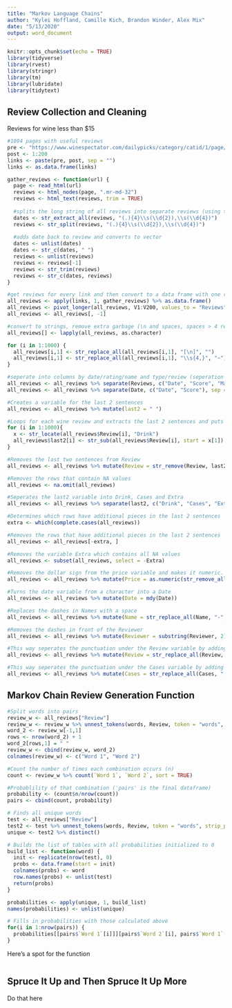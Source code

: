 ```yaml
---
title: "Markov Language Chains"
author: "Kylei Hoffland, Camille Kich, Brandon Winder, Alex Mix"
date: "5/13/2020"
output: word_document
---
```


```r
knitr::opts_chunk$set(echo = TRUE)
library(tidyverse)
library(rvest)
library(stringr)
library(tm)
library(lubridate)
library(tidytext)
```

## Review Collection and Cleaning

Reviews for wine less than $15

```r
#1094 pages with useful reviews
pre <- "https://www.winespectator.com/dailypicks/category/catid/1/page/"
post <- 1:200
links <- paste(pre, post, sep = "")
links <- as.data.frame(links)

```

```r
gather_reviews <- function(url) {
  page <- read_html(url)
  reviews <- html_nodes(page, ".mr-md-32")
  reviews <- html_text(reviews, trim = TRUE)
  
  #splits the long string of all reviews into separate reviews (using the date as the splitter)
  dates <- str_extract_all(reviews, "(.){4}\\s(\\d{2}),\\s(\\d{4})")
  reviews <- str_split(reviews, "(.){4}\\s(\\d{2}),\\s(\\d{4})")
  
  #adds date back to review and converts to vector
  dates <- unlist(dates)
  dates <- str_c(dates, " ")
  reviews <- unlist(reviews)
  reviews <- reviews[-1]
  reviews <- str_trim(reviews)
  reviews <- str_c(dates, reviews)
}

#get reviews for every link and then convert to a data frame with one review per row
all_reviews <- apply(links, 1, gather_reviews) %>% as.data.frame()
all_reviews <- pivot_longer(all_reviews, V1:V200, values_to = "Reviews")
all_reviews <- all_reviews[, -1]
```

```r
#convert to strings, remove extra garbage (\n and spaces, spaces > 4 replaced by '~')
all_reviews[] <- lapply(all_reviews, as.character)

for (i in 1:1000) {
  all_reviews[i,1] <- str_replace_all(all_reviews[i,1], "[\n]", "")
  all_reviews[i,1] <- str_replace_all(all_reviews[i,1], "\\s{4,}", "~")
}

#seperate into columns by date/rating/name and type/review (seperation character is '~')
all_reviews <- all_reviews %>% separate(Reviews, c("Date", "Score", "Maker", "Name", "Price", "Review", "Reviewer"), sep = "~", extra = "merge")
all_reviews <- all_reviews %>% separate(Date, c("Date", "Score"), sep = -2, remove = FALSE)
```

```r
#Creates a variable for the last 2 sentences
all_reviews <- all_reviews %>% mutate(last2 = " ")

#Loops for each wine review and extracts the last 2 sentences and puts it into the variable last2
for (i in 1:1000){
  x <- str_locate(all_reviews$Review[i], "Drink")
  all_reviews$last2[i] <- str_sub(all_reviews$Review[i], start = x[1])
}

#Removes the last two sentences from Review
all_reviews <- all_reviews %>% mutate(Review = str_remove(Review, last2))

#Removes the rows that contain NA values
all_reviews <- na.omit(all_reviews)

#Seperates the last2 variable into Drink, Cases and Extra
all_reviews <- all_reviews %>% separate(last2, c("Drink", "Cases", "Extra"), sep = "\\. ", fill = "right")

#Determines which rows have additional pieces in the last 2 sentences
extra <- which(complete.cases(all_reviews))

#Removes the rows that have additional pieces in the last 2 sentences 
all_reviews <- all_reviews[-extra, ]

#Removes the variable Extra which contains all NA values
all_reviews <- subset(all_reviews, select = -Extra)
```

```r
#Removes the dollar sign from the price variable and makes it numeric.
all_reviews <- all_reviews %>% mutate(Price = as.numeric(str_remove_all(Price, "\\$")))

#Turns the date variable from a character into a Date
all_reviews <- all_reviews %>% mutate(Date = mdy(Date))

#Replaces the dashes in Names with a space
all_reviews <- all_reviews %>% mutate(Name = str_replace_all(Name, "-", " "))

#Removes the dashes in front of the Reviewer
all_reviews <- all_reviews %>% mutate(Reviewer = substring(Reviewer, 2))

#This way seperates the punctuation under the Review variable by adding a space before and after the punctuation.
all_reviews <- all_reviews %>% mutate(Review = str_replace_all(Review, ",", " ,")) %>% mutate(Review = str_replace_all(Review, "\\.", " .")) %>% mutate(Review = str_replace_all(Review, "-", " - "))

#This way seperates the punctuation under the Cases variable by adding a space before and after the punctuation.
all_reviews <- all_reviews %>% mutate(Cases = str_replace_all(Cases, ",", " , ")) %>% mutate(Cases = str_replace_all(Cases, "\\.", " .")) %>% mutate(Cases = str_replace_all(Cases, "-", " - "))
```


## Markov Chain Review Generation Function

```r
#Split words into pairs
review_w <- all_reviews["Review"]
review_w <- review_w %>% unnest_tokens(words, Review, token = "words", strip_punct = FALSE)
word_2 <- review_w[-1,1]
rows <- nrow(word_2) + 1
word_2[rows,1] = " "
review_w <- cbind(review_w, word_2)
colnames(review_w) <- c("Word 1", "Word 2")

#Count the number of times each combination occurs (n)
count <- review_w %>% count(`Word 1`, `Word 2`, sort = TRUE)

#Probablility of that combination ('pairs' is the final dataframe)
probability <- (count$n/nrow(count))
pairs <- cbind(count, probability)
```

```r
# Finds all unique words
test <- all_reviews["Review"]
test2 <- test %>% unnest_tokens(words, Review, token = "words", strip_punct = FALSE)
unique <- test2 %>% distinct()
```

```r
# Builds the list of tables with all probabilities initialized to 0
build_list <- function(word) {
  init <- replicate(nrow(test), 0)
  probs <- data.frame(start = init)
  colnames(probs) <- word
  row.names(probs) <- unlist(test)
  return(probs)
}

probabilities <- apply(unique, 1, build_list)
names(probabilities) <- unlist(unique)

# Fills in probabilities with those calculated above
for(i in 1:nrow(pairs)) {
  probabilities[[pairs$`Word 1`[i]]][pairs$`Word 2`[i], pairs$`Word 1`[i]] <- pairs$probability[i]
}

```

Here's a spot for the function

```r

```

## Spruce It Up and Then Spruce It Up More

Do that here

```r

```

